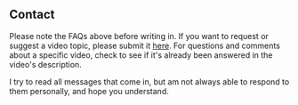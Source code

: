 <Section width="narrow">

# Contact

<FaqLinks />

Please note the FAQs above before writing in.
If you want to request or suggest a video topic, please submit it [here](https://forms.gle/Ls8xVg6CKQumXfDR6).
For questions and comments about a specific video, check to see if it's already been answered in the video's description.

I try to read all messages that come in, but am not always able to respond to them personally, and hope you understand.

<PiCreature
    emotion="hesitant"
/>

<!-- This message only appears after submitting a contact form -->

<ContactFormReceivedMessage />

<ContactForm />

</Section>
